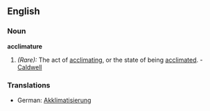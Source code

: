 ==English==

===Noun===
'''acclimature'''

# ''(Rare):'' The act of [[acclimating]], or the state of being [[acclimated]]. - [[Caldwell]]

===Translations===
{{rfc-level|Translations at L3+ (AutoFormat would have corrected level of Translations)}}
*German: [[Akklimatisierung]] {{f}}